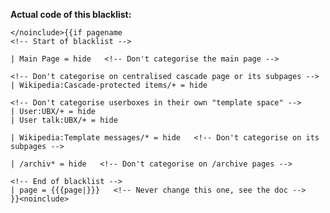 <noinclude>'''Actual code of this blacklist:'''<pre></noinclude>{{if pagename
<!-- Start of blacklist -->

| Main Page = hide   <!-- Don't categorise the main page -->

<!-- Don't categorise on centralised cascade page or its subpages -->
| Wikipedia:Cascade-protected items/+ = hide

<!-- Don't categorise userboxes in their own "template space" -->
| User:UBX/+ = hide 
| User talk:UBX/+ = hide 

| Wikipedia:Template messages/* = hide   <!-- Don't categorise on its subpages -->

| /archiv* = hide   <!-- Don't categorise on /archive pages -->

<!-- End of blacklist -->
| page = {{{page|}}}   <!-- Never change this one, see the doc -->
}}<noinclude></pre>

{{documentation}}
<!-- Add categories and interwikis to the /doc subpage, not here! -->
</noinclude>
